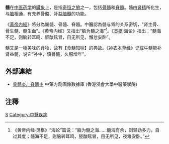 '''髓'''在[[中医药学|中医药学]]的[[臟象|臟象]]上，是指[[奇恒之腑|奇恒之腑]]之一，包括[[骨髓|骨髓]]和[[脊髓|脊髓]]。髓由[[肾精|肾精]]所化生，与[[脑|脑]]相通，有充养骨骼、补益[[脑髓|脑髓]]的功能。

《[[黃帝內經|黃帝內經]]》將分為腦髓、骨髓、脊髓。中醫認為髓与肾的关系密切，“肾主骨、骨生髓、髓生血”。《黄帝内经》又指出“脑为髓之海”<ref>《黄帝内经·灵枢》“海论”篇说：“脑为髓之海……髓海有余，则轻劲多力，自过其度；髓海不足，则脑转耳鸣，胫酸眩冒，目无所见，夜难安卧。”</ref>。《[[灵枢|灵枢]]·海论》指出：“髓海不足，则脑转耳鸣、胫酸眩冒，目无所见，懈怠安卧”。

髓又是一種美味的食物，故有【食髓知味】的典故。《[[神农本草经|神农本草经]]》记载牛髓能补肾益髓，说它“补中，填骨髓，久服增年”。

== 外部連結 ==
* [https://sys02.lib.hkbu.edu.hk/cmfid/index.asp?query=all%2C%2C%E9%AB%93%E7%82%8E&facet=type_&lang=cht      骨髓炎、脊髓炎] {{Wayback|url=https://sys02.lib.hkbu.edu.hk/cmfid/index.asp?query=all%2C%2C%E9%AB%93%E7%82%8E&facet=type_&lang=cht |date=20201211075213 }} 中藥方劑圖像數據庫 (香港浸會大學中醫藥學院) {{zh}}{{en}}

==注釋==
{{reflist}}
{{五臟六腑}}

[[Category:臟象學說|S]]
[[Category:中醫疾病|Category:中醫疾病]]